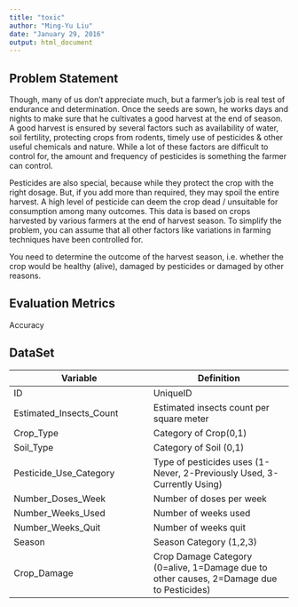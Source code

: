 ```yaml
---
title: "toxic"
author: "Ming-Yu Liu"
date: "January 29, 2016"
output: html_document
---
```


## Problem Statement

Though, many of us don't appreciate much, but a farmer's job is real test of endurance and determination. Once the seeds are sown, he works days and nights to make sure that he cultivates a good harvest at the end of season. A good harvest is ensured by several factors such as availability of water, soil fertility, protecting crops from rodents, timely use of pesticides & other useful chemicals and nature. While a lot of these factors are difficult to control for, the amount and frequency of pesticides is something the farmer can control.

Pesticides are also special, because while they protect the crop with the right dosage. But, if you add more than required, they may spoil the entire harvest. A high level of pesticide can deem the crop dead / unsuitable for consumption among many outcomes. This data is based on crops harvested by various farmers at the end of harvest season. To simplify the problem, you can assume that all other factors like variations in farming techniques have been controlled for.


You need to determine the outcome of the harvest season, i.e. whether the crop would be healthy (alive), damaged by pesticides or damaged by other reasons.

## Evaluation Metrics

Accuracy

## DataSet

Variable  | Definition
------------- | -------------
ID  | UniqueID
Estimated_Insects_Count  | Estimated insects count per square meter
Crop_Type | Category of Crop(0,1)
Soil_Type | Category of Soil (0,1)
Pesticide_Use_Category | Type of pesticides uses (1- Never, 2-Previously Used, 3-Currently Using)
Number_Doses_Week | Number of doses per week
Number_Weeks_Used | Number of weeks used
Number_Weeks_Quit | Number of weeks quit
Season | Season Category (1,2,3)
Crop_Damage | Crop Damage Category (0=alive, 1=Damage due to other causes, 2=Damage due to Pesticides)

